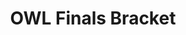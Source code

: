 ---
timelineTitle: Released new project
timelineDate: '2020-10-20'
timelineProject: Paper Crowns
timelineType: Project
role: Designer, front-end developer
title: OWL Finals Bracket
description: After folks at Activision within the OWL group saw what we built for CDL, they asked us to build a bracket builder for the OWL playoffs.
link: https://brackets.overwatchleague.com/en-us/playoffs
tweet: https://twitter.com/papercrowns/status/1318696631932510208?s=20
image: /images/owl/owl-finalsbracket.jpg
---